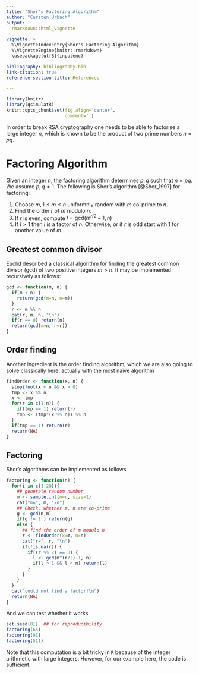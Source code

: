 ```yaml
---
title: "Shor's Factoring Algorithm"
author: "Carsten Urbach"
output:
  rmarkdown::html_vignette
    
vignette: >
  %\VignetteIndexEntry{Shor's Factoring Algorithm}
  %\VignetteEngine{knitr::rmarkdown}
  \usepackage[utf8]{inputenc}

bibliography: bibliography.bib
link-citation: true
reference-section-title: References

---
```


```r
library(knitr)
library(qsimulatR)
knitr::opts_chunk$set(fig.align='center',
                      comment='')
```

In order to break RSA cryptography one needs to be able to factorise a
large integer $n$, which is known to be the product of two prime
numbers $n=p q$. 

# Factoring Algorithm

Given an integer $n$, the factoring algorithm determines $p, q$ such
that $n=pq$. We assume $p,q\neq 1$. The following is Shor's algorithm
[@Shor_1997] for factoring:

1. Choose $m, 1\leq m \leq n$ uniformnly random with $m$ co-prime to $n$.
2. Find the order $r$ of $m$ modulo $n$.
3. If $r$ is even, compute $l=\mathrm{gcd}(m^{r/2}-1, n)$
4. If $l>1$ then $l$ is a factor of $n$. Otherwise, or if $r$ is odd
   start with 1 for another value of $m$.

## Greatest common divisor

Euclid described a classical algorithm for finding the greatest
common divisor (gcd) of two positive integers $m > n$.
It may be implemented recursively as follows:

```r
gcd <- function(m, n) {
  if(m < n) {
    return(gcd(m=n, n=m))
  }
  r <- m %% n
  cat(r, m, n, "\n")
  if(r == 0) return(n)
  return(gcd(m=n, n=r))
}
```

## Order finding

Another ingredient is the order finding algorithm, which we are also
going to solve classically here, actually with the most naive algorithm

```r
findOrder <- function(x, n) {
  stopifnot(x < n && x > 0)
  tmp <- x %% n
  x <- tmp
  for(r in c(1:n)) {
    if(tmp == 1) return(r)
    tmp <- (tmp*(x %% n)) %% n
  }
  if(tmp == 1) return(r)
  return(NA)
}
```

## Factoring

Shor's algorithms can be implemented as follows

```r
factoring <- function(n) {
  for(i in c(1:20)){
    ## generate random number
    m <- sample.int(n=n, size=1)
    cat("m=", m, "\n")
    ## Check, whether m, n are co-prime
    g <- gcd(n,m)
    if(g != 1 ) return(g)
    else {
      ## find the order of m modulo n
      r <- findOrder(x=m, n=n)
      cat("r=", r, "\n")
      if(!is.na(r)) {
        if((r %% 2) == 0) {
          l <- gcd(m^(r/2)-1, n)
          if(l > 1 && l < n) return(l)
        }
      }
    }
  }
  cat("could not find a factor!\n")
  return(NA)
}
```

And we can test whether it works

```r
set.seed(81)  ## for reproducibility
factoring(65)
factoring(91)
factoring(511)
```

Note that this computation is a bit tricky in `R` because of the
integer arithmetic with large integers. However, for our example here,
the code is sufficient.


